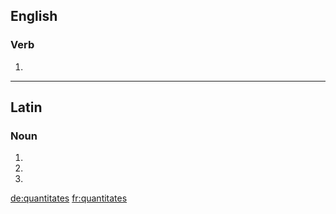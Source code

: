 ==English==

===Verb===
{{head|en|verb form}}

# {{en-third-person singular of|quantitate}}

----

==Latin==

===Noun===
{{la-noun-form|quantitātēs}}

# {{inflection of|quantitas||nom|p|lang=la}}
# {{inflection of|quantitas||acc|p|lang=la}}
# {{inflection of|quantitas||voc|p|lang=la}}

[[de:quantitates]]
[[fr:quantitates]]